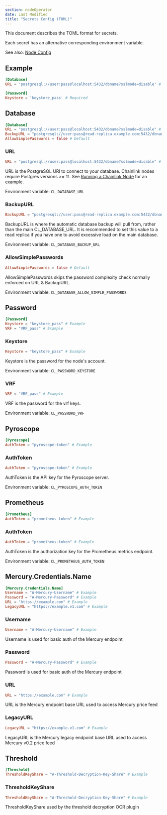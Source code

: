 ```yaml
---
section: nodeOperator
date: Last Modified
title: "Secrets Config (TOML)"
---
```


[//]: # "Documentation generated from docs/secrets.toml - DO NOT EDIT."

This document describes the TOML format for secrets.

Each secret has an alternative corresponding environment variable.

See also: [Node Config](/chainlink-nodes/v1/node-config)

## Example

```toml
[Database]
URL = 'postgresql://user:pass@localhost:5432/dbname?sslmode=disable' # Required

[Password]
Keystore = 'keystore_pass' # Required
```

## Database

```toml
[Database]
URL = "postgresql://user:pass@localhost:5432/dbname?sslmode=disable" # Example
BackupURL = "postgresql://user:pass@read-replica.example.com:5432/dbname?sslmode=disable" # Example
AllowSimplePasswords = false # Default
```

### URL

```toml
URL = "postgresql://user:pass@localhost:5432/dbname?sslmode=disable" # Example
```

URL is the PostgreSQL URI to connect to your database. Chainlink nodes require Postgres versions >= 11. See
[Running a Chainlink Node](https://docs.chain.link/docs/running-a-chainlink-node/#set-the-remote-database_url-config) for an example.

Environment variable: `CL_DATABASE_URL`

### BackupURL

```toml
BackupURL = "postgresql://user:pass@read-replica.example.com:5432/dbname?sslmode=disable" # Example
```

BackupURL is where the automatic database backup will pull from, rather than the main CL_DATABASE_URL. It is recommended
to set this value to a read replica if you have one to avoid excessive load on the main database.

Environment variable: `CL_DATABASE_BACKUP_URL`

### AllowSimplePasswords

```toml
AllowSimplePasswords = false # Default
```

AllowSimplePasswords skips the password complexity check normally enforced on URL & BackupURL.

Environment variable: `CL_DATABASE_ALLOW_SIMPLE_PASSWORDS`

## Password

```toml
[Password]
Keystore = "keystore_pass" # Example
VRF = "VRF_pass" # Example
```

### Keystore

```toml
Keystore = "keystore_pass" # Example
```

Keystore is the password for the node's account.

Environment variable: `CL_PASSWORD_KEYSTORE`

### VRF

```toml
VRF = "VRF_pass" # Example
```

VRF is the password for the vrf keys.

Environment variable: `CL_PASSWORD_VRF`

## Pyroscope

```toml
[Pyroscope]
AuthToken = "pyroscope-token" # Example
```

### AuthToken

```toml
AuthToken = "pyroscope-token" # Example
```

AuthToken is the API key for the Pyroscope server.

Environment variable: `CL_PYROSCOPE_AUTH_TOKEN`

## Prometheus

```toml
[Prometheus]
AuthToken = "prometheus-token" # Example
```

### AuthToken

```toml
AuthToken = "prometheus-token" # Example
```

AuthToken is the authorization key for the Prometheus metrics endpoint.

Environment variable: `CL_PROMETHEUS_AUTH_TOKEN`

## Mercury.Credentials.Name

```toml
[Mercury.Credentials.Name]
Username = "A-Mercury-Username" # Example
Password = "A-Mercury-Password" # Example
URL = "https://example.com" # Example
LegacyURL = "https://example.v1.com" # Example
```

### Username

```toml
Username = "A-Mercury-Username" # Example
```

Username is used for basic auth of the Mercury endpoint

### Password

```toml
Password = "A-Mercury-Password" # Example
```

Password is used for basic auth of the Mercury endpoint

### URL

```toml
URL = "https://example.com" # Example
```

URL is the Mercury endpoint base URL used to access Mercury price feed

### LegacyURL

```toml
LegacyURL = "https://example.v1.com" # Example
```

LegacyURL is the Mercury legacy endpoint base URL used to access Mercury v0.2 price feed

## Threshold

```toml
[Threshold]
ThresholdKeyShare = "A-Threshold-Decryption-Key-Share" # Example
```

### ThresholdKeyShare

```toml
ThresholdKeyShare = "A-Threshold-Decryption-Key-Share" # Example
```

ThresholdKeyShare used by the threshold decryption OCR plugin
